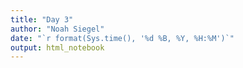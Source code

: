 ```yaml
---
title: "Day 3"
author: "Noah Siegel"
date: "`r format(Sys.time(), '%d %B, %Y, %H:%M')`"
output: html_notebook
---
```

